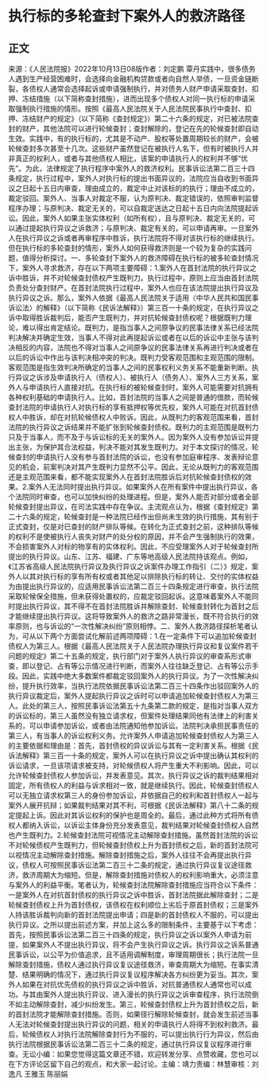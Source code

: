 # 执行标的多轮查封下案外人的救济路径
## 正文
来源：《人民法院报》2022年10月13日08版作者：刘定鹏 覃丹实践中，很多债务人遇到生产经营困难时，会选择向金融机构贷款或者向自然人举债，一旦资金链断裂，各债权人通常会选择起诉或申请强制执行，并对债务人财产申请采取查封、扣押、冻结措施（以下简称查封措施），进而出现多个债权人对同一执行标的申请采取强制执行措施的情形。按照《最高人民法院关于人民法院民事执行中查封、扣押、冻结财产的规定》（以下简称《查封规定》）第二十六条的规定，对已被法院查封的财产，其他法院可以进行轮候查封；查封解除的，登记在先的轮候查封即自动生效。实践中，有的执行标的，尤其是不动产、股权等处置周期较长的财产，会被轮候查封多次甚至十几次。这些财产虽然登记在被执行人名下，但有时被执行人并非真正的权利人，或者与其他债权人相比，该案的申请执行人的权利并不够“优先”。为此，法律规定了执行程序中案外人的救济权利。民事诉讼法第二百三十四条规定，执行过程中，案外人对执行标的提出书面异议的，法院应当自收到书面异议之日起十五日内审查，理由成立的，裁定中止对该标的的执行；理由不成立的，裁定驳回。案外人、当事人对裁定不服，认为原判决、裁定错误的，依照审判监督程序办理；与原判决、裁定无关的，可以自裁定送达之日起十五日内向法院提起诉讼。因此，案外人如果主张实体权利（如所有权），且与原判决、裁定无关的，可以通过提起执行异议之诉救济；与原判决、裁定有关的，可以申请再审。一旦案外人在执行异议之诉或者再审程序中胜诉，执行法院将不得对该执行标的继续执行。但在执行标的多轮查封的情形，案外人如何获得救济则是一个较为复杂的实践问题，值得分析探讨。一、多轮查封下案外人的救济障碍在执行标的被多轮查封情况下，案外人寻求救济，存在以下两项主要障碍：1.案外人在首封法院的执行异议之诉中胜诉，并不对轮候查封债权产生既判力。执行过程中，原则上应当由首封法院负责处分查封财产。在首封法院执行过程中，案外人也应在该法院提出执行异议及执行异议之诉。那么，案外人依据《最高人民法院关于适用〈中华人民共和国民事诉讼法〉的解释》（以下简称《民诉法解释》）第三百一十条的规定，在执行异议之诉中取得胜诉裁判后，能否产生既判力，并对抗轮候查封债权呢？根据既判力理论，难以得出肯定结论。既判力，是指当事人之间原争议的民事法律关系已经法院判决解决并确定生效，当事人不得对此再提起诉讼或者在以后的诉讼中主张与该判决相反的内容，法院也不得对当事人之间原争议的民事法律关系再进行判决或者在以后的诉讼中作出与该判决相冲突的判决。既判力受客观范围和主观范围的限制。客观范围是指生效判决所确定的当事人之间的民事权利义务关系不能重新判断。执行异议之诉涉及申请执行人（债权人）、被执行人（债务人）、案外人三方关系，案外人与申请执行人直接对抗。在执行标的被轮候查封时，案外人可能需要对抗拥有各种权利基础的申请执行人。比如，首封法院的当事人之间是普通的借款，而轮候查封法院的申请执行人对执行标的享有抵押权等优先权，案外人可能在对抗首封债权人中胜诉，却在对抗轮候债权人中败诉。因此，从既判力的客观范围来看，首封法院的执行异议之诉结果并不能扩张到轮候查封债权。既判力的主观范围是既判力只及于当事人，而不及于与诉讼标的无关的案外人。因为案外人没有参加诉讼并提出主张，为保护其合法权益，判决不能对其发生既判力。对于本文探讨的情况，轮候查封的申请执行人没有参与首封法院的诉讼，也没有参加庭审程序、发表辩论意见的机会，前案判决对其产生既判力显然不公平。因此，无论从既判力的客观范围还是主观范围来看，都不能实现案外人在首封法院胜诉后对抗轮候查封债权的效果。2.案外人无法同时提出执行异议。如果案外人在所有案件中提出执行异议，各个法院同时审查，也可以加快纠纷的处理进程。但是，案外人能否对部分或者全部轮候查封提出异议，在司法实践中存在争议。主流观点认为，根据《查封规定》第二十六条的规定，轮候查封是一种法院已经作出但尚未生效的执行措施，其有别于正式查封，仅是对已查封的财产排队等候。在转化为正式查封之前，这种排队等候的权利不是使被执行人丧失对财产的处分权的原因，并不会产生强制执行的效果，不会损害案外人对标的物享有的实体权利。因此，不应受理案外人对于轮候查封所提出的执行异议。山东、江苏、福建、广东等地高级人民法院持该观点。例如，《江苏省高级人民法院执行异议及执行异议之诉案件办理工作指引（二）》规定，案外人以其对执行标的享有所有权或者其他足以排除执行标的转让、交付的实体权益为由提出执行异议的，应适用民事诉讼法第二百三十四条规定进行审查，执行法院采取轮候保全措施，但未获得处置权的，应裁定驳回起诉。这意味着案外人不能同时提出执行异议，其不得不在首封法院胜诉并解除查封、轮候查封转化为首封之后才能继续提出执行异议。这将导致案外人的救济之路非常漫长，既不符合执行的效率原则，也与诉讼的“一次性解决纠纷”原则相悖。二、案外人救济路径探析笔者认为，可从以下两个方面尝试化解前述两项障碍：1.在一定条件下可以追加轮候查封债权人为第三人。根据《最高人民法院关于人民法院办理执行异议和复议案件若干问题的规定》第二十五条的规定，执行部门对于案外人执行异议的审查系形式审查，即以登记、占有等公示情况进行判断，而案外人往往缺乏登记、占有等公示手段。因此，实践中绝大多数案件都裁定驳回案外人的执行异议。为了一次性解决纠纷，提升执行效率，当执行法院依据民事诉讼法第二百三十四条作出驳回案外人的执行异议裁定后，案外人提起执行异议之诉时可以申请追加轮候查封债权人为第三人。此处的第三人，按照民事诉讼法第五十九条第二款的规定，是指对当事人双方的诉讼标的，第三人虽然没有独立请求权，但案件处理结果同他有法律上的利害关系的，可以申请参加诉讼，或者由法院通知他参加诉讼。法院判决承担民事责任的第三人，有当事人的诉讼权利义务。允许案外人申请追加轮候查封债权人为第三人的主要依据和理由是：首先，首封债权的异议诉讼与其有一定利害关系。根据《民诉法解释》第三百一十条的规定，案外人可以在执行异议之诉中提出确认其权利的诉讼请求，一旦该项请求被支持，对轮候债权人将产生重大不利影响。因此，可以允许轮候查封债权人参加诉讼，并发表意见。其次，执行异议之诉的裁判结果相对固定，所有债权人的利益与诉求相对一致，就是继续执行。因此，轮候查封债权人可以无独立请求权第三人的身份参加诉讼，并依据自己的权利和首封债权人一起与案外人展开抗辩；如果裁判结果对其不利，可根据《民诉法解释》第八十二条的规定提起上诉。因此对其诉讼权利的保护也是周全的。最后，通过此种方式将所有债权人都纳入诉讼，以诉讼主体身份充分发表意见，裁判结果对轮候查封债权人自然也产生既判力。2.轮候查封法院可视情况主动解除查封措施。虽然首封法院的诉讼不对轮候债权产生既判力，但轮候查封债权上升为首封债权之后，新的首封法院可以视情况主动解除查封措施。解除查封措施之后，案外人往往不会再提出执行异议，债权人可按照民事诉讼法第二百三十二条的规定，通过执行异议复议途径救济，救济周期大为缩短。但是，解除查封措施对债权人的权利影响重大，必须注意与案外人的利益平衡。笔者认为，轮候查封法院解除查封措施应当符合以下条件：一是案外人在对抗首封债权的执行异议之诉中胜诉，首封法院据此解除查封；二是轮候查封债权上升为首封债权，该债权在权利顺位上劣后于原首封债权；三是案外人持该胜诉裁判向新的首封法院提出申请；四是新的首封债权人不服的，可以提出执行异议。之所以提出前述方案，并加上这么多的限制条件，主要基于以下考虑：首先，按照民事诉讼法第二百三十四条的规定，执行异议之诉以案外人申请为前提，如果案外人不提出执行异议，将不会产生执行异议之诉。执行异议之诉系普通民事诉讼，以公平为价值追求，且不适用调解制度，审理周期很长；执行法院一旦解除查封措施，债权人通过执行异议复议途径救济，审查周期大为缩短。在事实清楚、结果明确的情况下，通过执行异议复议程序解决各方纠纷更为妥当。其次，案外人如果在对抗优先债权的执行异议之诉中胜诉，对抗普通债权人通常也可以成功。与其由案外人提出执行异议、进入漫长的执行异议之诉审查程序，执行法院倒不如主动解除查封，减少纠纷发生。第三，轮候查封债权上升为首封债权之后，新的首封法院才能解除查封措施。否则，如果径行解除轮候查封，就会发生前述当事人无法对轮候查封提出执行异议的问题，相关的申请执行人将得不到权利救济。最后，轮候债权人对执行法院解除查封行为不服的，可以提出执行行为异议，然后由执行法院根据民事诉讼法第二百三十二条的规定，通过执行异议复议程序进行审查。无讼小编：如果您觉得这篇文章还不错，欢迎转发分享、点赞收藏，您也可以在下方评论区留下自己的观点，和大家一起讨论。主编：靖力责编：林慧审核：刘逸凡 王雅玉 陈丽娟
